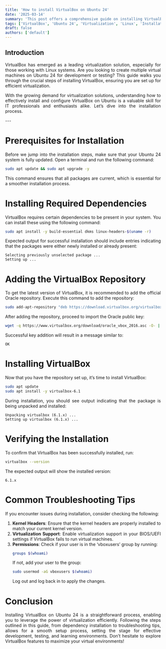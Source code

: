 ```yaml
---
title: 'How to install VirtualBox on Ubuntu 24'
date: '2025-03-14'
summary: 'This post offers a comprehensive guide on installing VirtualBox on Ubuntu 24, detailing necessary steps, commands, troubleshooting, and practical examples.'
tags: ['VirtualBox', 'Ubuntu 24', 'Virtualization', 'Linux', 'Installation', 'Tutorial', 'Open Source']
draft: false
authors: ['default']
---
```


<div align="justify">

## Introduction
VirtualBox has emerged as a leading virtualization solution, especially for those working with Linux systems. Are you looking to create multiple virtual machines on Ubuntu 24 for development or testing? This guide walks you through the crucial steps of installing VirtualBox, ensuring you are set up for efficient virtualization.

With the growing demand for virtualization solutions, understanding how to effectively install and configure VirtualBox on Ubuntu is a valuable skill for IT professionals and enthusiasts alike. Let’s dive into the installation process.

</div>
---

<div align="justify">

# Prerequisites for Installation
Before we jump into the installation steps, make sure that your Ubuntu 24 system is fully updated. Open a terminal and run the following command:
```bash
sudo apt update && sudo apt upgrade -y
```
This command ensures that all packages are current, which is essential for a smoother installation process.

# Installing Required Dependencies
VirtualBox requires certain dependencies to be present in your system. You can install these using the following command:
```bash
sudo apt install -y build-essential dkms linux-headers-$(uname -r)
```
Expected output for successful installation should include entries indicating that the packages were either newly installed or already present:
```
Selecting previously unselected package ...
Setting up ...
```

# Adding the VirtualBox Repository
To get the latest version of VirtualBox, it is recommended to add the official Oracle repository. Execute this command to add the repository:
```bash
sudo add-apt-repository "deb https://download.virtualbox.org/virtualbox/debian $(lsb_release -cs) contrib"
```
After adding the repository, proceed to import the Oracle public key:
```bash
wget -q https://www.virtualbox.org/download/oracle_vbox_2016.asc -O- | sudo apt-key add -
```
Successful key addition will result in a message similar to:
```
OK
```

# Installing VirtualBox
Now that you have the repository set up, it’s time to install VirtualBox:
```bash
sudo apt update
sudo apt install -y virtualbox-6.1
```
During installation, you should see output indicating that the package is being unpacked and installed:
```
Unpacking virtualbox (6.1.x) ...
Setting up virtualbox (6.1.x) ...
```

# Verifying the Installation
To confirm that VirtualBox has been successfully installed, run:
```bash
virtualbox --version
```
The expected output will show the installed version:
```
6.1.x
```

# Common Troubleshooting Tips
If you encounter issues during installation, consider checking the following:
1. **Kernel Headers**: Ensure that the kernel headers are properly installed to match your current kernel version.
2. **Virtualization Support**: Enable virtualization support in your BIOS/UEFI settings if VirtualBox fails to run virtual machines.
3. **Permissions**: Check if your user is in the ‘vboxusers’ group by running:
   ```bash
   groups $(whoami)
   ```
   If not, add your user to the group:
   ```bash
   sudo usermod -aG vboxusers $(whoami)
   ```
   Log out and log back in to apply the changes.

# Conclusion
Installing VirtualBox on Ubuntu 24 is a straightforward process, enabling you to leverage the power of virtualization efficiently. Following the steps outlined in this guide, from dependency installation to troubleshooting tips, allows for a smooth setup process, setting the stage for effective development, testing, and learning environments. Don’t hesitate to explore VirtualBox features to maximize your virtual environments!


</div>